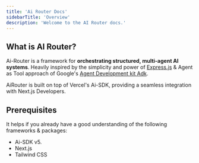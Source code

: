 ```yaml
---
title: 'Ai Router Docs'
sidebarTitle: 'Overview'
description: 'Welcome to the AI Router docs.'
---
```


## What is AI Router?

Ai-Router is a framework for **orchestrating structured, multi-agent AI systems**. Heavily inspired by the simplicity and power of [Express.js](https://expressjs.com/) & Agent as Tool approach of Google's [Agent Development kit Adk](https://google.github.io/adk-docs/).

AiRouter is built on top of Vercel's Ai-SDK, providing a seamless integration with Next.js Developers.

## Prerequisites

It helps if you already have a good understanding of the following frameworks & packages:

- Ai-SDK v5.
- Next.js
- Tailwind CSS
